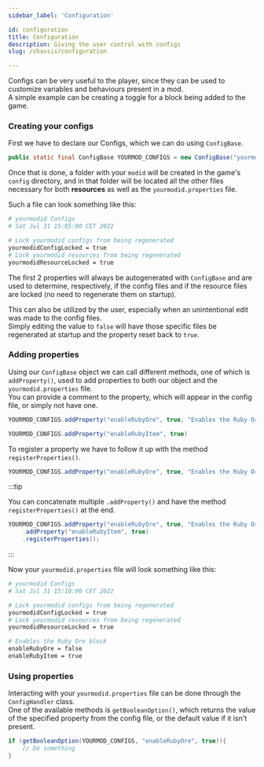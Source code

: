 ```yaml
---
sidebar_label: 'Configuration'

id: configuration
title: Configuration
description: Giving the user control with configs
slug: /chassis/configuration

---
```


Configs can be very useful to the player, since they can be used to customize variables and behaviours present in a mod.  
A simple example can be creating a toggle for a block being added to the game.

### Creating your configs

First we have to declare our Configs, which we can do using `ConfigBase`.

```java
public static final ConfigBase YOURMOD_CONFIGS = new ConfigBase("yourmodid");
```

Once that is done, a folder with your `modid` will be created in the game's `config` directory, and in that folder will be located all the other files necessary for both **resources** as well as the `yourmodid.properties` file.

Such a file can look something like this:

```bash
# yourmodid Configs
# Sat Jul 31 15:05:00 CET 2022

# Lock yourmodid configs from being regenerated
yourmodidConfigLocked = true
# Lock yourmodid resources from being regenerated
yourmodidResourceLocked = true
```

The first 2 properties will always be autogenerated with `ConfigBase` and are used to determine, respectively, if the config files and if the resource files are locked (no need to regenerate them on startup).

This can also be utilized by the user, especially when an unintentional edit was made to the config files.  
Simply editing the value to `false` will have those specific files be regenerated at startup and the property reset back to `true`.

### Adding properties

Using our `ConfigBase` object we can call different methods, one of which is `addProperty()`, used to add properties to both our object and the `yourmodid.properties` file.  
You can provide a comment to the property, which will appear in the config file, or simply not have one.

```java
YOURMOD_CONFIGS.addProperty("enableRubyOre", true, "Enables the Ruby Ore block")
```
```java
YOURMOD_CONFIGS.addProperty("enableRubyItem", true)
```

To register a property we have to follow it up with the method `registerProperties()`.

```java
YOURMOD_CONFIGS.addProperty("enableRubyOre", true, "Enables the Ruby Ore block").registerProperties();
```

:::tip

You can concatenate multiple `.addProperty()` and have the method `registerProperties()` at the end.

```java
YOURMOD_CONFIGS.addProperty("enableRubyOre", true, "Enables the Ruby Ore block")
    .addProperty("enableRubyItem", true)
    .registerProperties();
```

:::

Now your `yourmodid.properties` file will look something like this:

```bash
# yourmodid Configs
# Sat Jul 31 15:10:00 CET 2022

# Lock yourmodid configs from being regenerated
yourmodidConfigLocked = true
# Lock yourmodid resources from being regenerated
yourmodidResourceLocked = true

# Enables the Ruby Ore block
enableRubyOre = false
enableRubyItem = true
```

### Using properties

Interacting with your `yourmodid.properties` file can be done through the `ConfigHandler` class.  
One of the available methods is `getBooleanOption()`, which returns the value of the specified property from the config file, or the default value if it isn't present.

```java
if (getBooleanOption(YOURMOD_CONFIGS, "enableRubyOre", true)){
    // Do something 
}
```